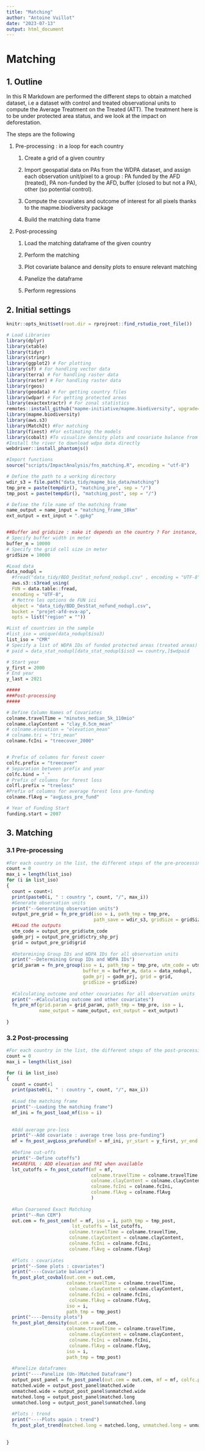 ```yaml
---
title: "Matching"
author: "Antoine Vuillot"
date: "2023-07-13"
output: html_document
---
```


# Matching

## 1. Outline

In this R Markdown are performed the different steps to obtain a matched dataset, i.e a dataset with control and treated observational units to compute the Average Treatment on the Treated (ATT). The treatment here is to be under protected area status, and we look at the impact on deforestation.

The steps are the following

1.  Pre-processing : in a loop for each country

    1.  Create a grid of a given country

    2.  Import geospatial data on PAs from the WDPA dataset, and assign each observation unit/pixel to a group : PA funded by the AFD (treated), PA non-funded by the AFD, buffer (closed to but not a PA), other (so potential control).

    3.  Compute the covariates and outcome of interest for all pixels thanks to the mapme.biodiversity package

    4.  Build the matching data frame

2.  Post-processing

    1.  Load the matching dataframe of the given country

    2.  Perform the matching

    3.  Plot covariate balance and density plots to ensure relevant matching

    4.  Panelize the dataframe

    5.  Perform regressions

## 2. Initial settings

```r
knitr::opts_knit$set(root.dir = rprojroot::find_rstudio_root_file())

```

```r
# Load Libraries
library(dplyr)
library(xtable)
library(tidyr)
library(stringr)
library(ggplot2) # For plotting
library(sf) # For handling vector data
library(terra) # For handling raster data
library(raster) # For handling raster data
library(rgeos)
library(geodata) # For getting country files
library(wdpar) # For getting protected areas
library(exactextractr) # For zonal statistics
remotes::install_github("mapme-initiative/mapme.biodiversity", upgrade="always")
library(mapme.biodiversity)
library(aws.s3)
library(MatchIt) #For matching
library(fixest) #For estimating the models
library(cobalt) #To visualize density plots and covariate balance from MatchIt outcomes
#Install the river to download wdpa data directly
webdriver::install_phantomjs()

```

```r
#Import functions
source("scripts/ImpactAnalysis/fns_matching.R", encoding = "utf-8")
```

```r
# Define the path to a working directory
wdir_s3 = file.path("data_tidy/mapme_bio_data/matching")
tmp_pre = paste(tempdir(), "matching_pre", sep = "/")
tmp_post = paste(tempdir(), "matching_post", sep = "/")

# Define the file name of the matching frame
name_output = name_input = "matching_frame_10km"
ext_output = ext_input = ".gpkg"


##Buffer and gridsize : make it depends on the country ? For instance, a typical size of grid such that the smaller PA is sampled with at least N pixels ?
# Specify buffer width in meter
buffer_m = 10000
# Specify the grid cell size in meter
gridSize = 10000 

#Load data 
data_nodupl = 
  #fread("data_tidy/BDD_DesStat_nofund_nodupl.csv" , encoding = "UTF-8")
  aws.s3::s3read_using(
  FUN = data.table::fread,
  encoding = "UTF-8",
  # Mettre les options de FUN ici
  object = "data_tidy/BDD_DesStat_nofund_nodupl.csv",
  bucket = "projet-afd-eva-ap",
  opts = list("region" = ""))

#List of countries in the sample
#list_iso = unique(data_nodupl$iso3)
list_iso = "CMR"
# Specify a list of WDPA IDs of funded protected areas (treated areas)
# paid = data_stat_nodupl[data_stat_nodupl$iso3 == country,]$wdpaid

# Start year
y_first = 2000
# End year
y_last = 2021

#####
###Post-processing
#####

# Define Column Names of Covariates
colname.travelTime = "minutes_median_5k_110mio"
colname.clayContent = "clay_0.5cm_mean"
# colname.elevation = "elevation_mean"
# colname.tri = "tri_mean"
colname.fcIni = "treecover_2000"


# Prefix of columns for forest cover
colfc.prefix = "treecover"
# Separation between prefix and year
colfc.bind = "_"
# Prefix of columns for forest loss
colfl.prefix = "treeloss"
#Prefix of columns for average forest loss pre-funding
colname.flAvg = "avgLoss_pre_fund"

# Year of Funding Start
funding.start = 2007
```

## 3. Matching

### 3.1 Pre-processing

```r
#For each country in the list, the different steps of the pre-processing are performed
count = 0
max_i = length(list_iso)
for (i in list_iso)
{
  count = count+1
  print(paste0(i, " : country ", count, "/", max_i))
  #Generate observation units
  print("--Generating observation units")
  output_pre_grid = fn_pre_grid(iso = i, path_tmp = tmp_pre, 
                                path_save = wdir_s3, gridSize = gridSize)
  ##Load the outputs 
  utm_code = output_pre_grid$utm_code
  gadm_prj = output_pre_grid$ctry_shp_prj
  grid = output_pre_grid$grid
  
  #Determining Group IDs and WDPA IDs for all observation units
  print("--Determining Group IDs and WDPA IDs")
  grid_param = fn_pre_group(iso = i, path_tmp = tmp_pre, utm_code = utm_code,
                            buffer_m = buffer_m, data = data_nodupl,
                            gadm_prj = gadm_prj, grid = grid, 
                            gridSize = gridSize)
  
  #Calculating outcome and other covariates for all observation units
  print("--#Calculating outcome and other covariates")
  fn_pre_mf(grid.param = grid_param, path_tmp = tmp_pre, iso = i,
            name_output = name_output, ext_output = ext_output)
  
}

```

### 3.2 Post-processing

```r
#For each country in the list, the different steps of the post-processing are performed
count = 0
max_i = length(list_iso)

for (i in list_iso)
{
  count = count+1
  print(paste0(i, " : country ", count, "/", max_i))
  
  #Load the matching frame
  print("--Loading the matching frame")
  mf_ini = fn_post_load_mf(iso = i)
  
  
  #Add average pre-loss
  print("--Add covariate : average tree loss pre-funding")
  mf = fn_post_avgLoss_prefund(mf = mf_ini, yr_start = y_first, yr_end = y_last, colfl.prefix = colfl.prefix)
  
  #Define cut-offs
  print("--Define cutoffs")
  ##CAREFUL : ADD elevation and TRI when available
  lst_cutoffs = fn_post_cutoff(mf = mf, 
                               colname.travelTime = colname.travelTime, 
                               colname.clayContent = colname.clayContent,
                               colname.fcIni = colname.fcIni, 
                               colname.flAvg = colname.flAvg
                               )
  
  #Run Coarsened Exact Matching
  print("--Run CEM")
  out.cem = fn_post_cem(mf = mf, iso = i, path_tmp = tmp_post,
                        lst_cutoffs = lst_cutoffs,
                       colname.travelTime = colname.travelTime, 
                       colname.clayContent = colname.clayContent,
                       colname.fcIni = colname.fcIni, 
                       colname.flAvg = colname.flAvg)
  
  #Plots : covariates
  print("--Some plots : covariates")
  print("----Covariate balance")
  fn_post_plot_covbal(out.cem = out.cem, 
                      colname.travelTime = colname.travelTime, 
                       colname.clayContent = colname.clayContent,
                       colname.fcIni = colname.fcIni, 
                       colname.flAvg = colname.flAvg,
                      iso = i,
                      path_tmp = tmp_post)
  print("----Density plots")
  fn_post_plot_density(out.cem = out.cem, 
                      colname.travelTime = colname.travelTime, 
                       colname.clayContent = colname.clayContent,
                       colname.fcIni = colname.fcIni, 
                       colname.flAvg = colname.flAvg,
                      iso = i,
                      path_tmp = tmp_post)
  
  #Panelize dataframes
  print("----Panelize (Un-)Matched Dataframe")
  output_post_panel = fn_post_panel(out.cem = out.cem, mf = mf, colfc.prefix = colfc.prefix, colfc.bind = colfc.bind)
  matched.wide = output_post_panel$matched.wide
  unmatched.wide = output_post_panel$unmatched.wide
  matched.long = output_post_panel$matched.long
  unmatched.long = output_post_panel$unmatched.long  
  
  #Plots : trend
  print("----Plots again : trend")
  fn_post_plot_trend(matched.long = matched.long, unmatched.long = unmatched.long)
  
  
}
```
